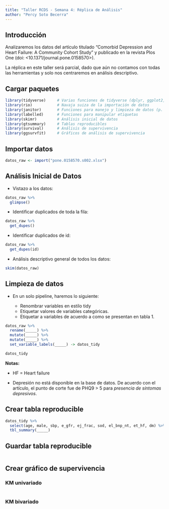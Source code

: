 ```yaml
---
title: "Taller RCDS - Semana 4: Réplica de Análisis"
author: "Percy Soto Becerra"
---
```


## Introducción

Analizaremos los datos del artículo titulado "Comorbid Depression and Heart Failure: A
Community Cohort Study" y publicado en la revista Plos One (doi: <10.1371/journal.pone.0158570>). 

La réplica en este taller será parcial, dado que aún no contamos con todas las herramientas y solo nos centraremos en análisis descriptivo.

## Cargar paquetes

```r
library(tidyverse)     # Varias funciones de tidyverse (dplyr, ggplot2, etc.)
library(rio)           # Navaja suiza de la importación de datos
library(janitor)       # Funciones para manejo y limpieza de datos (p. ej, get_dupes)
library(labelled)      # Funciones para manipular etiquetas
library(skimr)         # Análisis inicial de datos
library(gtsummary)     # Tablas reproducibles
library(survival)      # Análisis de supervivencia
library(ggsurvfit)     # Gráficos de análisis de supervivencia
```

## Importar datos

```r
datos_raw <- import("pone.0158570.s002.xlsx")
```

## Análisis Inicial de Datos

- Vistazo a los datos:

```r
datos_raw %>% 
  glimpse()
```

- Identificar duplicados de toda la fila:

```r
datos_raw %>% 
  get_dupes()
```

- Identificar duplicados de id:

```r
datos_raw %>% 
  get_dupes(id)
```

- Análisis descriptivo general de todos los datos:

```r
skim(datos_raw)
```

## Limpieza de datos

- En un solo pipeline, haremos lo siguiente:

    + Renombrar variables en estilo tidy
    + Etiquetar valores de variables categóricas.
    + Etiquetar a variables de acuerdo a como se presentan en tabla 1.

```r
datos_raw %>% 
  rename(_____) %>% 
  mutate(_____) %>% 
  mutate(_____) %>% 
  set_variable_labels(_____) -> datos_tidy

datos_tidy
```

**Notas:** 

- HF = Heart failure

- Depresión no está disponible en la base de datos. De acuerdo con el artículo, el punto de corte fue de PHQ9 > 5 para *presencia de síntomas depresivos*.

## Crear tabla reproducible

```r
datos_tidy %>% 
  select(age, male, sbp, e_gfr, ej_frac, sod, el_bnp_nt, et_hf, dm) %>% 
  tbl_summary(_____)
```


## Guardar tabla reproducible

```r

```

## Crear gráfico de supervivencia

### KM univariado

```r

```

### KM bivariado

```r

```


